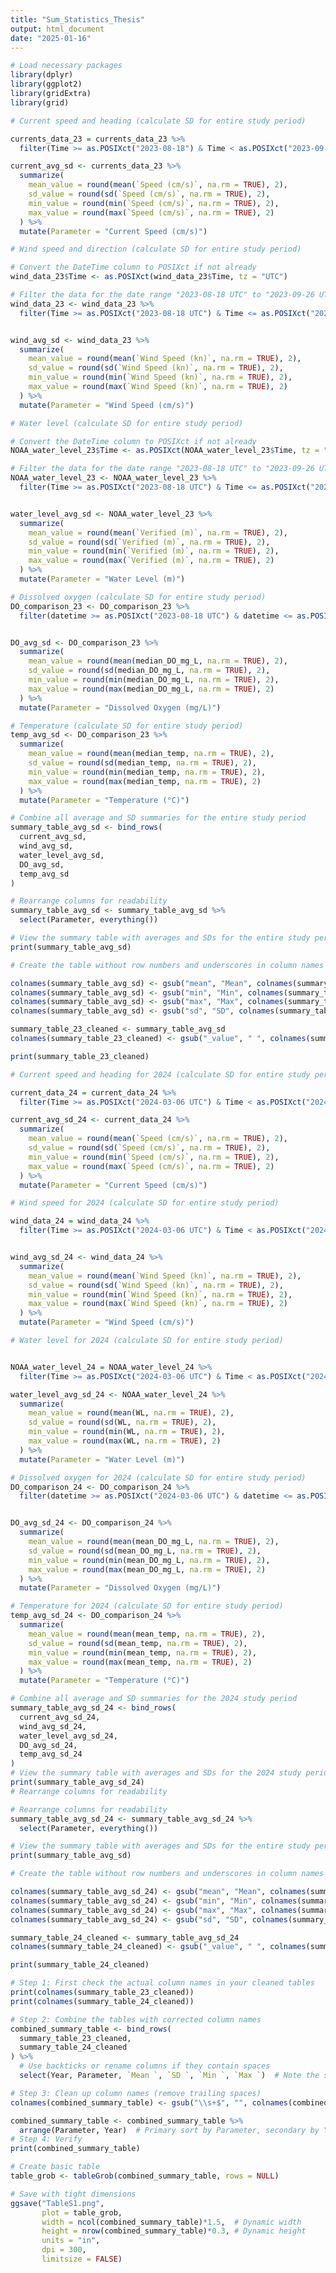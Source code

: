 ```yaml
---
title: "Sum_Statistics_Thesis"
output: html_document
date: "2025-01-16"
---
```


```r
# Load necessary packages
library(dplyr)
library(ggplot2)
library(gridExtra)
library(grid)
```

```r
# Current speed and heading (calculate SD for entire study period)

currents_data_23 = currents_data_23 %>%
  filter(Time >= as.POSIXct("2023-08-18") & Time < as.POSIXct("2023-09-26 UTC"))

current_avg_sd <- currents_data_23 %>%
  summarize(
    mean_value = round(mean(`Speed (cm/s)`, na.rm = TRUE), 2),
    sd_value = round(sd(`Speed (cm/s)`, na.rm = TRUE), 2),
    min_value = round(min(`Speed (cm/s)`, na.rm = TRUE), 2),
    max_value = round(max(`Speed (cm/s)`, na.rm = TRUE), 2)
  ) %>%
  mutate(Parameter = "Current Speed (cm/s)")

# Wind speed and direction (calculate SD for entire study period)

# Convert the DateTime column to POSIXct if not already
wind_data_23$Time <- as.POSIXct(wind_data_23$Time, tz = "UTC")

# Filter the data for the date range "2023-08-18 UTC" to "2023-09-26 UTC"
wind_data_23 <- wind_data_23 %>%
  filter(Time >= as.POSIXct("2023-08-18 UTC") & Time <= as.POSIXct("2023-09-26 UTC"))


wind_avg_sd <- wind_data_23 %>%
  summarize(
    mean_value = round(mean(`Wind Speed (kn)`, na.rm = TRUE), 2),
    sd_value = round(sd(`Wind Speed (kn)`, na.rm = TRUE), 2),
    min_value = round(min(`Wind Speed (kn)`, na.rm = TRUE), 2),
    max_value = round(max(`Wind Speed (kn)`, na.rm = TRUE), 2)
  ) %>%
  mutate(Parameter = "Wind Speed (cm/s)")

# Water level (calculate SD for entire study period)

# Convert the DateTime column to POSIXct if not already
NOAA_water_level_23$Time <- as.POSIXct(NOAA_water_level_23$Time, tz = "UTC")

# Filter the data for the date range "2023-08-18 UTC" to "2023-09-26 UTC"
NOAA_water_level_23 <- NOAA_water_level_23 %>%
  filter(Time >= as.POSIXct("2023-08-18 UTC") & Time <= as.POSIXct("2023-09-26 UTC"))


water_level_avg_sd <- NOAA_water_level_23 %>%
  summarize(
    mean_value = round(mean(`Verified (m)`, na.rm = TRUE), 2),
    sd_value = round(sd(`Verified (m)`, na.rm = TRUE), 2),
    min_value = round(min(`Verified (m)`, na.rm = TRUE), 2),
    max_value = round(max(`Verified (m)`, na.rm = TRUE), 2)
  ) %>%
  mutate(Parameter = "Water Level (m)")

# Dissolved oxygen (calculate SD for entire study period)
DO_comparison_23 <- DO_comparison_23 %>%
  filter(datetime >= as.POSIXct("2023-08-18 UTC") & datetime <= as.POSIXct("2023-09-26 UTC"))


DO_avg_sd <- DO_comparison_23 %>%
  summarize(
    mean_value = round(mean(median_DO_mg_L, na.rm = TRUE), 2),
    sd_value = round(sd(median_DO_mg_L, na.rm = TRUE), 2),
    min_value = round(min(median_DO_mg_L, na.rm = TRUE), 2),
    max_value = round(max(median_DO_mg_L, na.rm = TRUE), 2)
  ) %>%
  mutate(Parameter = "Dissolved Oxygen (mg/L)")

# Temperature (calculate SD for entire study period)
temp_avg_sd <- DO_comparison_23 %>%
  summarize(
    mean_value = round(mean(median_temp, na.rm = TRUE), 2),
    sd_value = round(sd(median_temp, na.rm = TRUE), 2),
    min_value = round(min(median_temp, na.rm = TRUE), 2),
    max_value = round(max(median_temp, na.rm = TRUE), 2)
  ) %>%
  mutate(Parameter = "Temperature (°C)")

# Combine all average and SD summaries for the entire study period
summary_table_avg_sd <- bind_rows(
  current_avg_sd,
  wind_avg_sd,
  water_level_avg_sd,
  DO_avg_sd,
  temp_avg_sd
)

# Rearrange columns for readability
summary_table_avg_sd <- summary_table_avg_sd %>%
  select(Parameter, everything())

# View the summary table with averages and SDs for the entire study period
print(summary_table_avg_sd)

# Create the table without row numbers and underscores in column names

colnames(summary_table_avg_sd) <- gsub("mean", "Mean", colnames(summary_table_avg_sd))
colnames(summary_table_avg_sd) <- gsub("min", "Min", colnames(summary_table_avg_sd))
colnames(summary_table_avg_sd) <- gsub("max", "Max", colnames(summary_table_avg_sd))
colnames(summary_table_avg_sd) <- gsub("sd", "SD", colnames(summary_table_avg_sd))

summary_table_23_cleaned <- summary_table_avg_sd
colnames(summary_table_23_cleaned) <- gsub("_value", " ", colnames(summary_table_23_cleaned))

print(summary_table_23_cleaned)

```


```r
# Current speed and heading for 2024 (calculate SD for entire study period)

current_data_24 = current_data_24 %>%
  filter(Time >= as.POSIXct("2024-03-06 UTC") & Time < as.POSIXct("2024-04-08 UTC")) 

current_avg_sd_24 <- current_data_24 %>%
  summarize(
    mean_value = round(mean(`Speed (cm/s)`, na.rm = TRUE), 2),
    sd_value = round(sd(`Speed (cm/s)`, na.rm = TRUE), 2),
    min_value = round(min(`Speed (cm/s)`, na.rm = TRUE), 2),
    max_value = round(max(`Speed (cm/s)`, na.rm = TRUE), 2)
  ) %>%
  mutate(Parameter = "Current Speed (cm/s)")

# Wind speed for 2024 (calculate SD for entire study period)

wind_data_24 = wind_data_24 %>%
  filter(Time >= as.POSIXct("2024-03-06 UTC") & Time < as.POSIXct("2024-04-08 UTC")) 


wind_avg_sd_24 <- wind_data_24 %>%
  summarize(
    mean_value = round(mean(`Wind Speed (kn)`, na.rm = TRUE), 2),
    sd_value = round(sd(`Wind Speed (kn)`, na.rm = TRUE), 2),
    min_value = round(min(`Wind Speed (kn)`, na.rm = TRUE), 2),
    max_value = round(max(`Wind Speed (kn)`, na.rm = TRUE), 2)
  ) %>%
  mutate(Parameter = "Wind Speed (cm/s)")

# Water level for 2024 (calculate SD for entire study period)


NOAA_water_level_24 = NOAA_water_level_24 %>%
  filter(Time >= as.POSIXct("2024-03-06 UTC") & Time < as.POSIXct("2024-04-08 UTC"))

water_level_avg_sd_24 <- NOAA_water_level_24 %>%
  summarize(
    mean_value = round(mean(WL, na.rm = TRUE), 2),
    sd_value = round(sd(WL, na.rm = TRUE), 2),
    min_value = round(min(WL, na.rm = TRUE), 2),
    max_value = round(max(WL, na.rm = TRUE), 2)
  ) %>%
  mutate(Parameter = "Water Level (m)")

# Dissolved oxygen for 2024 (calculate SD for entire study period)
DO_comparison_24 <- DO_comparison_24 %>%
  filter(datetime >= as.POSIXct("2024-03-06 UTC") & datetime <= as.POSIXct("2024-04-08 UTC"))


DO_avg_sd_24 <- DO_comparison_24 %>%
  summarize(
    mean_value = round(mean(mean_DO_mg_L, na.rm = TRUE), 2),
    sd_value = round(sd(mean_DO_mg_L, na.rm = TRUE), 2),
    min_value = round(min(mean_DO_mg_L, na.rm = TRUE), 2),
    max_value = round(max(mean_DO_mg_L, na.rm = TRUE), 2)
  ) %>%
  mutate(Parameter = "Dissolved Oxygen (mg/L)")

# Temperature for 2024 (calculate SD for entire study period)
temp_avg_sd_24 <- DO_comparison_24 %>%
  summarize(
    mean_value = round(mean(mean_temp, na.rm = TRUE), 2),
    sd_value = round(sd(mean_temp, na.rm = TRUE), 2),
    min_value = round(min(mean_temp, na.rm = TRUE), 2),
    max_value = round(max(mean_temp, na.rm = TRUE), 2)
  ) %>%
  mutate(Parameter = "Temperature (°C)")

# Combine all average and SD summaries for the 2024 study period
summary_table_avg_sd_24 <- bind_rows(
  current_avg_sd_24,
  wind_avg_sd_24,
  water_level_avg_sd_24,
  DO_avg_sd_24,
  temp_avg_sd_24
)
# View the summary table with averages and SDs for the 2024 study period
print(summary_table_avg_sd_24)
# Rearrange columns for readability

# Rearrange columns for readability
summary_table_avg_sd_24 <- summary_table_avg_sd_24 %>%
  select(Parameter, everything())

# View the summary table with averages and SDs for the entire study period
print(summary_table_avg_sd)

# Create the table without row numbers and underscores in column names

colnames(summary_table_avg_sd_24) <- gsub("mean", "Mean", colnames(summary_table_avg_sd_24))
colnames(summary_table_avg_sd_24) <- gsub("min", "Min", colnames(summary_table_avg_sd_24))
colnames(summary_table_avg_sd_24) <- gsub("max", "Max", colnames(summary_table_avg_sd_24))
colnames(summary_table_avg_sd_24) <- gsub("sd", "SD", colnames(summary_table_avg_sd_24))

summary_table_24_cleaned <- summary_table_avg_sd_24
colnames(summary_table_24_cleaned) <- gsub("_value", " ", colnames(summary_table_24_cleaned))

print(summary_table_24_cleaned)
```

```r
# Step 1: First check the actual column names in your cleaned tables
print(colnames(summary_table_23_cleaned))
print(colnames(summary_table_24_cleaned))

# Step 2: Combine the tables with corrected column names
combined_summary_table <- bind_rows(
  summary_table_23_cleaned,
  summary_table_24_cleaned
) %>%
  # Use backticks or rename columns if they contain spaces
  select(Year, Parameter, `Mean `, `SD `, `Min `, `Max `)  # Note the spaces!

# Step 3: Clean up column names (remove trailing spaces)
colnames(combined_summary_table) <- gsub("\\s+$", "", colnames(combined_summary_table))

combined_summary_table <- combined_summary_table %>%
  arrange(Parameter, Year)  # Primary sort by Parameter, secondary by Year
# Step 4: Verify
print(combined_summary_table)

# Create basic table
table_grob <- tableGrob(combined_summary_table, rows = NULL)

# Save with tight dimensions
ggsave("TableS1.png",
       plot = table_grob,
       width = ncol(combined_summary_table)*1.5,  # Dynamic width
       height = nrow(combined_summary_table)*0.3, # Dynamic height 
       units = "in",
       dpi = 300,
       limitsize = FALSE)
```